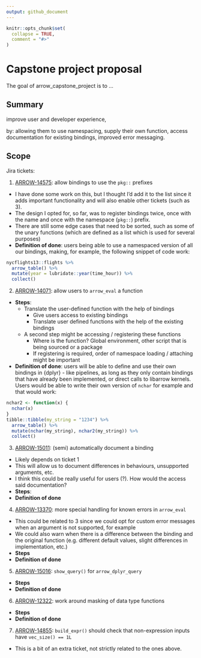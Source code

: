 ```yaml
---
output: github_document
---
```


<!-- README.md is generated from README.Rmd. Please edit that file -->

```r
knitr::opts_chunk$set(
  collapse = TRUE,
  comment = "#>"
)
```

# Capstone project proposal
<!-- badges: start -->
<!-- badges: end -->

The goal of arrow_capstone_project is to ...

## Summary 
improve user and developer experience, 

by: allowing them to use namespacing, supply their own function, access documentation for existing bindings, improved error messaging. 

## Scope

Jira tickets:

1. [ARROW-14575](https://issues.apache.org/jira/browse/ARROW-14575): allow bindings to use the `pkg::` prefixes
  - I have done some work on this, but I thought I’d add it to the list since it adds important functionality and will also enable other tickets (such as 3). 
  - The design I opted for, so far, was to register bindings twice, once with the name and once with the namespace (`pkg::`) prefix.
  - There are still some edge cases that need to be sorted, such as some of the unary functions (which are defined as a list which is used for several purposes)
  - **Definition of done**: users being able to use a namespaced version of all our bindings, making, for example, the following snippet of code work:
```r
nycflights13::flights %>% 
  arrow_table() %>% 
  mutate(year = lubridate::year(time_hour)) %>% 
  collect()
```

2. [ARROW-14071](https://issues.apache.org/jira/browse/ARROW-14071): allow users to `arrow_eval` a function
  * **Steps**: 
    * Translate the user-defined function with the help of bindings
      * Give users access to existing bindings
      * Translate user defined functions with the help of the existing bindings
    * A second step might be accessing / registering these functions
      * Where is the function? Global environment, other script that is being sourced or a package
      * If registering is required, order of namespace loading / attaching might be important
  * **Definition of done**: users will be able to define and use their own bindings in {dplyr} - like pipelines, as long as they only contain bindings that have already been implemented, or direct calls to libarrow kernels. Users would be able to write their own version of `nchar` for example and that would work:
```r
nchar2 <- function(x) {
  nchar(x)
}
tibble::tibble(my_string = "1234") %>%
  arrow_table() %>% 
  mutate(nchar(my_string), nchar2(my_string)) %>%
  collect()
```
  

3. [ARROW-15011](https://issues.apache.org/jira/browse/ARROW-15011): (semi) automatically document a binding
  * Likely depends on ticket 1
  * This will allow us to document differences in behaviours, unsupported arguments, etc.
  * I think this could be really useful for users (?). How would the access said documentation?
  * **Steps**: 
  * **Definition of done**

4. [ARROW-13370](https://issues.apache.org/jira/browse/ARROW-13370): more special handling for known errors in `arrow_eval`
  * This could be related to 3 since we could opt for custom error messages when an argument is not supported, for example
  * We could also warn when there is a difference between the binding and the original function (e.g. different default values, slight differences in implementation, etc.)
  * **Steps**
  * **Definition of done**

5. [ARROW-15016](https://issues.apache.org/jira/browse/ARROW-15016): `show_query()` for `arrow_dplyr_query`
  * **Steps**
  * **Definition of done**

6. [ARROW-12322](https://issues.apache.org/jira/browse/ARROW-12322): work around masking of data type functions
  * **Steps**
  * **Definition of done**

7. [ARROW-14855](https://issues.apache.org/jira/browse/ARROW-14855): `build_expr()` should check that non-expression inputs have `vec_size() == 1L`
  * This is a bit of an extra ticket, not strictly related to the ones above. 
